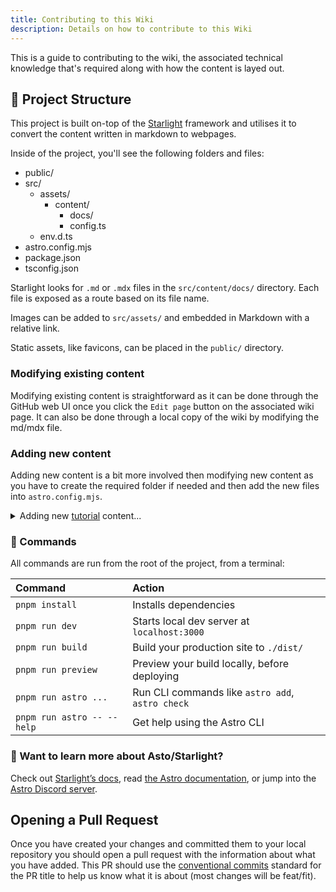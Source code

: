 ```yaml
---
title: Contributing to this Wiki
description: Details on how to contribute to this Wiki
---
```


This is a guide to contributing to the wiki, the associated technical knowledge that's required along with how the content is layed out.

## 🚀 Project Structure

This project is built on-top of the [Starlight](https://starlight.astro.build/) framework and utilises it to convert the content written in markdown to webpages.

Inside of the project, you'll see the following folders and files:


<FileTree>

- public/
- src/
  - assets/
    - content/
      - docs/
      - config.ts
  - env.d.ts
- astro.config.mjs
- package.json
- tsconfig.json

</FileTree>

Starlight looks for `.md` or `.mdx` files in the `src/content/docs/` directory. Each file is exposed as a route based on its file name.

Images can be added to `src/assets/` and embedded in Markdown with a relative link.

Static assets, like favicons, can be placed in the `public/` directory.

### Modifying existing content

Modifying existing content is straightforward as it can be done through the GitHub web UI once you click the `Edit page` button on the associated wiki page. It can also be done through a local copy of the wiki by modifying the md/mdx file.

### Adding new content

Adding new content is a bit more involved then modifying new content as you have to create the required folder if needed and then add the new files into `astro.config.mjs`.

<details>
  <summary>Adding new <ins>tutorial</ins> content...</summary>
  File Structure:
  1. Refer to the python turtle folder.
      a. You need to make your tutorial into a folder, and add your sub-folder as `0-firstStep`, `1-secondStep`, `2-thirdStep`, etc.
      b. Inside these sub-folders, you will need one `index.mdx` file, and then 0 or more files named `1.mdx`, `2.mdx`, etc.
  4. When you add your directory into the `astro.config.mjs` file, the link needs to include your first sub-folder.
  
:::note[You are required to add the following to your files]
At the start of the index file
```md
type: tutorial
unitTitle: 'My Unit Title'
title: 'My Page Title'
```
At the start of the [number].mdx files
```md
type: tutorial
title: 'My Page Title'
```

At the end of **every** mdx file
```md
<Box icon="check-list">
## Checklist name
<Checklist>
- [ ] Things the user should've done...
</Checklist>
</Box>
```
:::
</details>

### 🧞 Commands

All commands are run from the root of the project, from a terminal:

| Command                   | Action                                           |
| :------------------------ | :----------------------------------------------- |
| `pnpm install`             | Installs dependencies                            |
| `pnpm run dev`             | Starts local dev server at `localhost:3000`      |
| `pnpm run build`           | Build your production site to `./dist/`          |
| `pnpm run preview`         | Preview your build locally, before deploying     |
| `pnpm run astro ...`       | Run CLI commands like `astro add`, `astro check` |
| `pnpm run astro -- --help` | Get help using the Astro CLI                     |

### 👀 Want to learn more about Asto/Starlight?

Check out [Starlight’s docs](https://starlight.astro.build/), read [the Astro documentation](https://docs.astro.build), or jump into the [Astro Discord server](https://astro.build/chat).

## Opening a Pull Request

Once you have created your changes and committed them to your local repository you should open a pull request with the information about what you have added. This PR should use the [conventional commits](https://www.conventionalcommits.org/en/v1.0.0/) standard for the PR title to help us know what it is about (most changes will be feat/fit).

